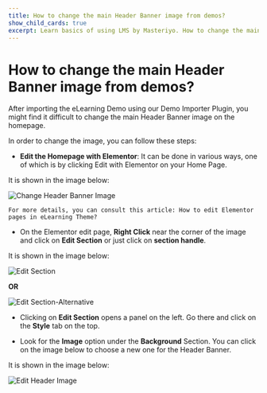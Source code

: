---
title: How to change the main Header Banner image from demos?
show_child_cards: true
excerpt: Learn basics of using LMS by Masteriyo. How to change the main Header Banner image from demos?
---

# How to change the main Header Banner image from demos?

After importing the eLearning Demo using our Demo Importer Plugin, you might find it difficult to change the main Header Banner image on the homepage.

In order to change the image, you can follow these steps:

- **Edit the Homepage with Elementor**: It can be done in various ways, one of which is by clicking Edit with Elementor on your Home Page.

It is shown in the image below:

![Change Header Banner Image](https://user-images.githubusercontent.com/109593521/183626734-f6c077cd-2683-4021-976f-bebef27cdb0a.png)



    For more details, you can consult this article: How to edit Elementor pages in eLearning Theme?


- On the Elementor edit page, **Right Click** near the corner of the image and click on **Edit Section** or just click on **section handle**.

It is shown in the image below:

![Edit Section](https://user-images.githubusercontent.com/109593521/183627157-a9eb88d1-5b32-4edf-b8ed-5c4b73b0a20a.png)

**OR**

![Edit Section-Alternative](https://user-images.githubusercontent.com/109593521/183627515-37b9f13f-de1b-455e-a31b-bf793029b568.png)


- Clicking on **Edit Section** opens a panel on the left. Go there and click on the **Style** tab on the top.

- Look for the **Image** option under the **Background** Section. You can click on the image below to choose a new one for the Header Banner.

It is shown in the image below:

![Edit Header Image](https://user-images.githubusercontent.com/109593521/183628441-c83a2bd4-c231-4d29-a836-9911f07cc0ea.gif)






